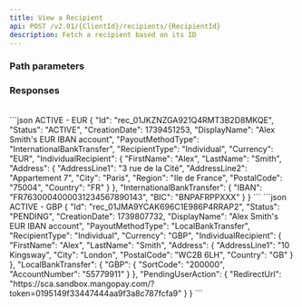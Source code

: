 ```yaml
---
title: View a Recipient
api: POST /v2.01/{ClientId}/recipients/{RecipientId}
description: Fetch a recipient based on its ID
---
```





### Path parameters

<RecipientId/>

### Responses

<AccordionGroup>
<Accordion title="200" defaultOpen>
<IdResponse/>
<Status_RecipientResponse/>
<CreationDateResponse/>
<DisplayName_RecipientResponse />
<PayoutMethodType_RecipientResponse/>
<RecipientType_RecipientResponse/>
<Currency_RecipientResponse/>
<Tabs>
<Tab title="Individual">
<IndividualRecipient_RecipientResponse />
</Tab>
<Tab title="Business">
<BusinessRecipient_RecipientResponse />
</Tab>
</Tabs>
<br/>
<Tabs>
<Tab title="InternationalBankTransfer">
<InternationalBankTransfer_RecipientResponse/>
</Tab>
<Tab title="LocalBankTransfer">
<LocalBankTransfer_RecipientResponse/>
</Tab>
</Tabs>
<PendingUserActionResponse/>
</Accordion>
</AccordionGroup>

<ResponseExample>
```json ACTIVE - EUR
{
    "Id": "rec_01JKZNZGA921Q4RMT3B2D8MKQE",
    "Status": "ACTIVE",
    "CreationDate": 1739451253,
    "DisplayName": "Alex Smith's EUR IBAN account",
    "PayoutMethodType": "InternationalBankTransfer",
    "RecipientType": "Individual",
    "Currency": "EUR",
    "IndividualRecipient": {
        "FirstName": "Alex",
        "LastName": "Smith",
        "Address": {
            "AddressLine1": "3 rue de la Cité",
            "AddressLine2": "Appartement 7",
            "City": "Paris",
            "Region": "Ile de France",
            "PostalCode": "75004",
            "Country": "FR"
        }
    },
    "InternationalBankTransfer": {
        "IBAN": "FR7630004000031234567890143",
        "BIC": "BNPAFRPPXXX"
    }
}
```
```json ACTIVE - GBP
{
    "Id": "rec_01JMA9YCAK696C1E986P4RRAP2",
    "Status": "PENDING",
    "CreationDate": 1739807732,
    "DisplayName": "Alex Smith's EUR IBAN account",
    "PayoutMethodType": "LocalBankTransfer",
    "RecipientType": "Individual",
    "Currency": "GBP",
    "IndividualRecipient": {
        "FirstName": "Alex",
        "LastName": "Smith",
        "Address": {
            "AddressLine1": "10 Kingsway",
            "City": "London",
            "PostalCode": "WC2B 6LH",
            "Country": "GB"
        }
    },
    "LocalBankTransfer": {
        "GBP": {
            "SortCode": "200000",
            "AccountNumber": "55779911"
        }
    },
    "PendingUserAction": {
        "RedirectUrl": "https://sca.sandbox.mangopay.com/?token=0195149f33447444aa9f3a8c787fcfa9"
    }
}
```
</ResponseExample>

<RequestExample>
<RestGetNoBody />
</RequestExample>